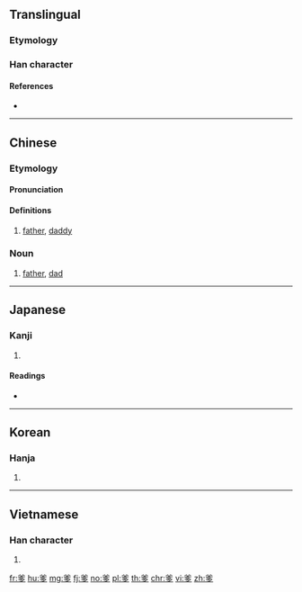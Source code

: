 ==Translingual==

===Etymology===
{{Han compound|父|多|c1=s|c2=p|t1=father|ls=psc}}

===Han character===
{{Han char|rn=88|rad=父|as=06|sn=10|four=80207|canj=CKNIN|ids=⿱父多}}

====References====
* {{Han ref|kx=0690.040|dkj=19727|dj=1103.040|hdz=32040.030|uh=7239|ud=29241|bh=AF52|bd=44882}}

----

==Chinese==
{{zh-forms}}

===Etymology===
{{rfe|lang=cmn}}

====Pronunciation====
{{zh-pron
|m=diē
|c=de1
|mn=tia
|mc=y
|oc=y
|ma=
|cat=n
}}

====Definitions====
# [[father]], [[daddy]]

===Noun===
{{zh-noun|ts}}

# [[father]], [[dad]]

----

==Japanese==

===Kanji===
{{ja-kanji|grade=|rs=父06}}

# {{defn|lang=ja|sort=父06}}

====Readings====
* {{ja-readings|on=[[た]] (ta), [[だ]] (da)|kun=}}

----

==Korean==

===Hanja===
{{ko-hanja|hangeul=다|eumhun=|rv=da|mr=ta|y=ta}}

# {{defn|lang=ko|sort=父06}}

----

==Vietnamese==

===Han character===
{{vi-readings|rs=父06|hanviet=[[ta]], [[đa]]}}

# {{defn|lang=vi|sort=父06}}

[[fr:爹]]
[[hu:爹]]
[[mg:爹]]
[[fj:爹]]
[[no:爹]]
[[pl:爹]]
[[th:爹]]
[[chr:爹]]
[[vi:爹]]
[[zh:爹]]